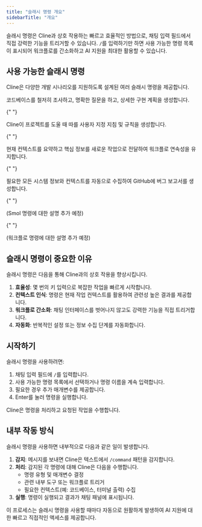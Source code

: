 ```yaml
---
title: "슬래시 명령 개요"
sidebarTitle: "개요"
---
```


슬래시 명령은 Cline과 상호 작용하는 빠르고 효율적인 방법으로, 채팅 입력 필드에서 직접 강력한 기능을 트리거할 수 있습니다. `/`를 입력하기만 하면 사용 가능한 명령 목록이 표시되어 워크플로를 간소화하고 AI 지원을 최대한 활용할 수 있습니다.

## 사용 가능한 슬래시 명령

Cline은 다양한 개발 시나리오를 지원하도록 설계된 여러 슬래시 명령을 제공합니다.

<Columns cols={2}>
  <Card title="심층 계획 명령" icon="magnifying-glass-chart" href="/features/slash-commands/deep-planning">
    코드베이스를 철저히 조사하고, 명확한 질문을 하고, 상세한 구현 계획을 생성합니다.
  </Card>

{" "}

<Card title="새 규칙 명령" icon="file-contract" href="/features/slash-commands/new-rule">
	Cline이 프로젝트를 도울 때 따를 사용자 지정 지침 및 규칙을 생성합니다.
</Card>

{" "}

<Card title="새 작업 명령" icon="list-check" href="/features/slash-commands/new-task">
	현재 컨텍스트를 요약하고 핵심 정보를 새로운 작업으로 전달하여 워크플로 연속성을 유지합니다.
</Card>

{" "}

<Card title="버그 보고 명령" icon="bug" href="/features/slash-commands/report-bug">
	필요한 모든 시스템 정보와 컨텍스트를 자동으로 수집하여 GitHub에 버그 보고서를 생성합니다.
</Card>

{" "}

<Card title="Smol 명령" icon="microchip" href="/features/slash-commands/smol">
	(Smol 명령에 대한 설명 추가 예정)
</Card>

{" "}

<Card title="워크플로 명령" icon="diagram-project" href="/features/slash-commands/workflows">
	(워크플로 명령에 대한 설명 추가 예정)
</Card>
</Columns>

## 슬래시 명령이 중요한 이유

슬래시 명령은 다음을 통해 Cline과의 상호 작용을 향상시킵니다.

1.  **효율성**: 몇 번의 키 입력으로 복잡한 작업을 빠르게 시작합니다.
2.  **컨텍스트 인식**: 명령은 현재 작업 컨텍스트를 활용하여 관련성 높은 결과를 제공합니다.
3.  **워크플로 간소화**: 채팅 인터페이스를 벗어나지 않고도 강력한 기능을 직접 트리거합니다.
4.  **자동화**: 반복적인 설정 또는 정보 수집 단계를 자동화합니다.

## 시작하기

슬래시 명령을 사용하려면:

1.  채팅 입력 필드에 `/`를 입력합니다.
2.  사용 가능한 명령 목록에서 선택하거나 명령 이름을 계속 입력합니다.
3.  필요한 경우 추가 매개변수를 제공합니다.
4.  Enter를 눌러 명령을 실행합니다.

Cline은 명령을 처리하고 요청된 작업을 수행합니다.

## 내부 작동 방식

슬래시 명령을 사용하면 내부적으로 다음과 같은 일이 발생합니다.

1.  **감지**: 메시지를 보내면 Cline은 텍스트에서 `/command` 패턴을 감지합니다.
2.  **처리**: 감지된 각 명령에 대해 Cline은 다음을 수행합니다.
    -   명령 유형 및 매개변수 결정
    -   관련 내부 도구 또는 워크플로 트리거
    -   필요한 컨텍스트(예: 코드베이스, 터미널 출력) 수집
3.  **실행**: 명령이 실행되고 결과가 채팅 패널에 표시됩니다.

이 프로세스는 슬래시 명령을 사용할 때마다 자동으로 원활하게 발생하여 AI 지원에 대한 빠르고 직접적인 액세스를 제공합니다.
